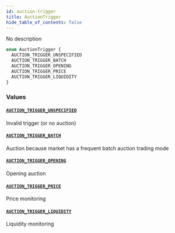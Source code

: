 ```yaml
---
id: auction-trigger
title: AuctionTrigger
hide_table_of_contents: false
---
```



No description

```graphql
enum AuctionTrigger {
  AUCTION_TRIGGER_UNSPECIFIED
  AUCTION_TRIGGER_BATCH
  AUCTION_TRIGGER_OPENING
  AUCTION_TRIGGER_PRICE
  AUCTION_TRIGGER_LIQUIDITY
}
```


### Values

#### [`AUCTION_TRIGGER_UNSPECIFIED`](#)

Invalid trigger (or no auction)


#### [`AUCTION_TRIGGER_BATCH`](#)

Auction because market has a frequent batch auction trading mode


#### [`AUCTION_TRIGGER_OPENING`](#)

Opening auction


#### [`AUCTION_TRIGGER_PRICE`](#)

Price monitoring


#### [`AUCTION_TRIGGER_LIQUIDITY`](#)

Liquidity monitoring




